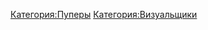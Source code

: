 {{Инфобокс для пуперов
|title2=Пример
|другие_ники=Пример
|image3=[[Файл:T3renz.jpg|left]]
|caption3=Пример
|сферы_творчества=Пример
|год_начала=Пример
|image4=Пример
|caption4=Пример
|имя_фамилия=Пример
|дата_рождения=Пример
|место_проживания=Пример
|ссылки=
*[https://www.youtube.com/user/Awes0meTerence канал]
}}
[[Категория:Пуперы]]
[[Категория:Визуальщики]]
